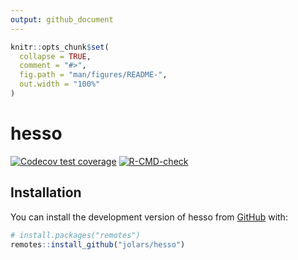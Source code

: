 ```yaml
---
output: github_document
---
```


<!-- README.md is generated from README.Rmd. Please edit that file -->

```r
knitr::opts_chunk$set(
  collapse = TRUE,
  comment = "#>",
  fig.path = "man/figures/README-",
  out.width = "100%"
)
```

# hesso

<!-- badges: start -->
[![Codecov test coverage](https://codecov.io/gh/jolars/hesso/branch/main/graph/badge.svg)](https://app.codecov.io/gh/jolars/hesso?branch=main)
[![R-CMD-check](https://github.com/jolars/hesso/workflows/R-CMD-check/badge.svg)](https://github.com/jolars/hesso/actions)
<!-- badges: end -->

## Installation

You can install the development version of hesso from [GitHub](https://github.com/) with:

```r
# install.packages("remotes")
remotes::install_github("jolars/hesso")
```

